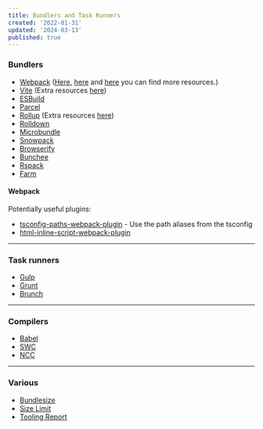 ```yaml
---
title: Bundlers and Task Runners
created: '2022-01-31'
updated: '2024-03-13'
published: true
---
```


### Bundlers

-   [Webpack](https://webpack.js.org/)
    ([Here](https://webpack.js.org/awesome-webpack/), [here](https://github.com/iamakulov/awesome-webpack-perf)
    and [here](https://github.com/webpack-contrib) you can find more resources.)
-   [Vite](https://vitejs.dev/) (Extra resources [here](https://github.com/vitejs/awesome-vite))
-   [ESBuild](https://esbuild.github.io/)
-   [Parcel](https://parceljs.org/)
-   [Rollup](https://rollupjs.org/guide/en/) (Extra resources [here](https://github.com/rollup/awesome))
-   [Rolldown](https://github.com/rolldown/rolldown)
-   [Microbundle](https://github.com/developit/microbundle)
-   [Snowpack](https://www.snowpack.dev/)
-   [Browserify](https://browserify.org/)
-   [Bunchee](https://github.com/huozhi/bunchee)
-   [Rspack](https://github.com/web-infra-dev/rspack)
-   [Farm](https://github.com/farm-fe/farm)

#### Webpack

Potentially useful plugins:

-   [tsconfig-paths-webpack-plugin](https://github.com/dividab/tsconfig-paths-webpack-plugin) - Use the path aliases from the tsconfig
-   [html-inline-script-webpack-plugin](https://github.com/icelam/html-inline-script-webpack-plugin)

---

### Task runners

-   [Gulp](https://gulpjs.com/)
-   [Grunt](https://gruntjs.com/)
-   [Brunch](https://brunch.io/)

---

### Compilers

-   [Babel](https://babeljs.io/)
-   [SWC](https://github.com/swc-project/swc)
-   [NCC](https://github.com/vercel/ncc)

---

### Various

-   [Bundlesize](https://github.com/siddharthkp/bundlesize)
-   [Size Limit](https://github.com/ai/size-limit)
-   [Tooling Report](https://bundlers.tooling.report/)
